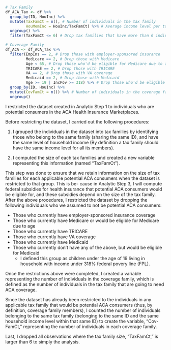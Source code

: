 
```r

# Tax Family
df_ACA_Tax <- df %>%
  group_by(ID, HouInc) %>%
  mutate(TaxFamCt = n(), # Number of individuals in the tax family
         HouMemInc = HouInc/TaxFamCt) %>% # Average income level per tax-family member
  ungroup() %>%
  filter(TaxFamCt <= 6) # Drop tax families that have more than 6 individuals

# Coverage Family
df_ACA <- df_ACA_Tax %>%
  filter(EmpIns == 2, # Drop those with employer-sponsored insurance
         Medicare == 2, # Drop those with Medicare
         Age < 65, # Drop those who'd be eligible for Medicare due to age
         TRICARE == 2, # Drop those with TRICARE
         VA == 2, # Drop those with VA coverage
         Medicaid == 2, # Drop those with Medicaid
         Age >= 19 | IncPov >= 318) %>% # Drop those who'd be eligible for Medicaid
  group_by(ID, HouInc) %>% 
  mutate(CovFamCt = n()) %>% # Number of individuals in the coverage family
  ungroup()

```

I restricted the dataset created in Analytic Step 1 to individuals who are potential consumers in the ACA Health Insurance Marketplaces.

Before restricting the dataset, I carried out the following procedures:

1. I grouped the individuals in the dataset into tax families by identifying those who belong to the same family (sharing the same ID), and have the same level of household income (By definition a tax family should have the same income level for all its members).

2. I computed the size of each tax families and created a new variable representing this information (named “TaxFamCt”).

This step was done to ensure that we retain information on the size of tax families for each applicable potential ACA consumers when the dataset is restricted to that group. This is be- cause in Analytic Step 3, I will compute federal subsidies for health insurance that potential ACA consumers would be eligible for, and these subsidies depend on the size of the tax family.
After the above procedures, I restricted the dataset by dropping the following individuals who we assumed to not be potential ACA consumers:

* Those who currently have employer-sponsored insurance coverage
* Those who currently have Medicare or would be eligible for Medicare due to age
* Those who currently have TRICARE
* Those who currently have VA coverage
* Those who currently have Medicaid
* Those who currently don’t have any of the above, but would be eligible for Medicaid
    * I defined this group as children under the age of 19 living in household with income under 318% federal povery line (FPL).
    
Once the restrictions above were completed, I created a variable representing the number of individuals in the coverage family, which is defined as the number of individuals in the tax family that are going to need ACA coverage.

Since the dataset has already been restricted to the individuals in any applicable tax family that would be potential ACA consumers (thus, by definition, coverage family members), I counted the number of individuals belonging to the same tax family (belonging to the same ID and the same household income level within that same ID) to create the variable, “Cov- FamCt,” representing the number of individuals in each coverage family.

Last, I dropped all observations where the tax family size, “TaxFamCt,” is larger than 6 to simply the analysis.